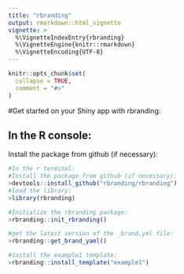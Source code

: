 ```yaml
---
title: "rbranding"
output: rmarkdown::html_vignette
vignette: >
  %\VignetteIndexEntry{rbranding}
  %\VignetteEngine{knitr::rmarkdown}
  %\VignetteEncoding{UTF-8}
---
```


```r
knitr::opts_chunk$set(
  collapse = TRUE,
  comment = "#>"
)
```

#Get started on your Shiny app with rbranding:

## In the R console:

Install the package from github (if necessary): 
```r
#In the r terminal:
#Install the package from github (if necessary):
>devtools::install_github("rbranding/rbranding")
#load the library:
>library(rbranding)

#Initialize the rbranding package:
>rbranding::init_rbranding()

#get the latest version of the _brand.yml file:
>rbranding::get_brand_yaml()

#install the example1 template:
>rbranding::install_template("example1")
```
